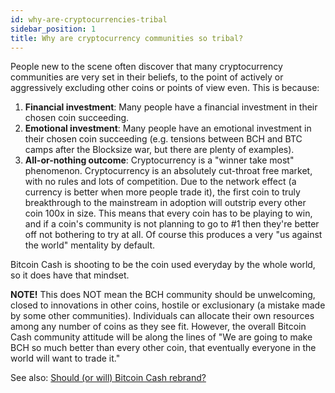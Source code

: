 ```yaml
---
id: why-are-cryptocurrencies-tribal
sidebar_position: 1
title: Why are cryptocurrency communities so tribal?
---
```


People new to the scene often discover that many cryptocurrency communities are very set in their beliefs, to the point of actively or aggressively excluding other coins or points of view even. This is because:

1. **Financial investment**: Many people have a financial investment in their chosen coin succeeding.
2. **Emotional investment**: Many people have an emotional investment in their chosen coin succeeding (e.g. tensions between BCH and BTC camps after the Blocksize war, but there are plenty of examples).
3. **All-or-nothing outcome**: Cryptocurrency is a "winner take most" phenomenon. Cryptocurrency is an absolutely cut-throat free market, with no rules and lots of competition. Due to the network effect (a currency is better when more people trade it), the first coin to truly breakthrough to the mainstream in adoption will outstrip every other coin 100x in size. This means that every coin has to be playing to win, and if a coin's community is not planning to go to #1 then they're better off not bothering to try at all. Of course this produces a very "us against the world" mentality by default.

Bitcoin Cash is shooting to be the coin used everyday by the whole world, so it does have that mindset.

**NOTE!** This does NOT mean the BCH community should be unwelcoming, closed to innovations in other coins, hostile or exclusionary (a mistake made by some other communities). Individuals can allocate their own resources among any number of coins as they see fit. However, the overall Bitcoin Cash community attitude will be along the lines of "We are going to make BCH so much better than every other coin, that eventually everyone in the world will want to trade it."

See also: [Should (or will) Bitcoin Cash rebrand?](/faqs/BCH/will-bitcoin-cash-rebrand)
